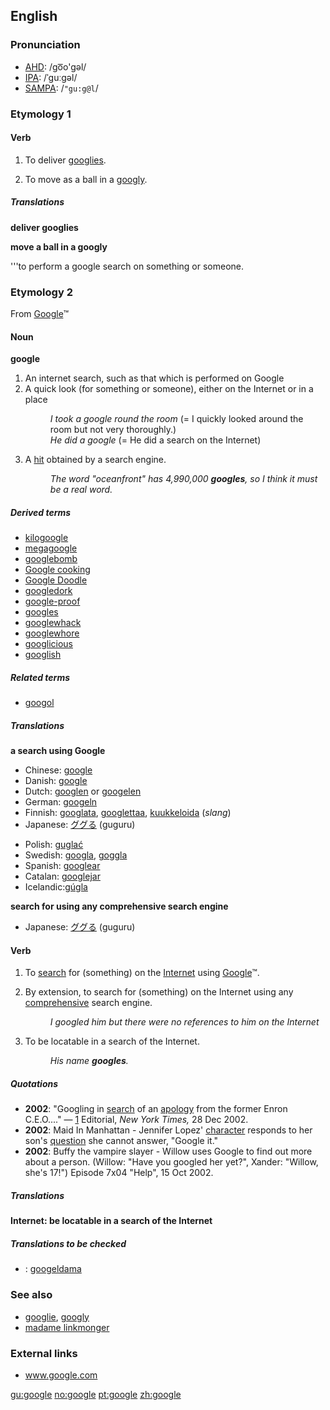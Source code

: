 {{see|Google}}
==English==
===Pronunciation===
*[[AHD]]: /go͞o'gəl/
*[[IPA]]: /ˈguːgəl/
*[[SAMPA]]: /<tt>"gu:g@l</tt>/

===Etymology 1===
{{etystub}}

====Verb====
{{en-infl-reg-other-e|googl|e||}}

# {{intransitive}} {{cricket}} To deliver [[googly|googlies]].
# {{intransitive}} {{cricket}} To move as a ball in a [[googly]].

=====Translations=====
'''deliver googlies'''
{{top}}
{{mid}}
{{bottom}}

'''move a ball in a googly'''
{{top}}
{{mid}}
{{bottom}}

'''to perform a google search on something or someone.

===Etymology 2===
From [[Google]]™

====Noun====
{{wikipedia}}
'''google'''

# An internet search, such as that which is performed on Google
# A quick look (for something or someone), either on the Internet or in a place
#:''I took a google round the room'' (= I quickly looked around the room but not very thoroughly.)
#:''He did a google'' (= He did a search on the Internet)
#{{internet}} A [[hit]] obtained by a search engine.
#:''The word "oceanfront" has 4,990,000 '''googles''', so I think it must be a real word.''

=====Derived terms=====
*[[kilogoogle]]<!-- = 1024 search engine hits-->
*[[megagoogle]]<!--(rare) = 1024 kilogoogles-->
*[[googlebomb]]
*[[Google cooking]]
*[[Google Doodle]]
*[[googledork]]
*[[google-proof]]
*[[googles]]
*[[googlewhack]]
*[[googlewhore]]<!-- - One who loves all things google and auspiciously promotes their services through discussion to friends/family. "Did you see my Google map yet? I've been googlewhoring it to everybody"-->
*[[googlicious]]
*[[googlish]]

=====Related terms=====
*[[googol]]

=====Translations=====
'''a search using Google'''
{{top}}
*Chinese: [[google]]
*Danish: [[google]]
*Dutch: [[googlen]] or [[googelen]]
*German: [[googeln]]
*Finnish: [[googlata]], [[googlettaa]], [[kuukkeloida]] (''slang'')
*Japanese: [[ググる]] (guguru)
{{mid}}
*Polish: [[guglać]]
*Swedish: [[googla]], [[goggla]]
*Spanish: [[googlear]]
*Catalan: [[googlejar]]
*Icelandic:[[gúgla]]
{{bottom}}

'''search for using any comprehensive search engine'''
{{top}}
{{mid}}
*Japanese: [[ググる]] (guguru)
{{bottom}}

====Verb====
{{en-infl-reg-other-e|googl|e||}}

#{{transitive}} To [[search]] for (something) on the [[Internet]] using [[Google]]™.
#{{transitive}} By extension, to search for (something) on the Internet using any [[comprehensive]] search engine.
#:''I googled him but there were no references to him on the Internet''
#{{transitive}} {{internet}} To be locatable in a search of the Internet.
#:''His name '''googles'''.''

=====Quotations=====
*'''2002''': "Googling in [[search]] of an [[apology]] from the former Enron C.E.O...." &mdash; [http://www.nytimes.com/2002/12/28/opinion/28KELL.html?pagewanted=2&todaysheadlines] Editorial, ''New York Times,'' 28 Dec 2002.
*'''2002''': Maid In Manhattan - Jennifer Lopez' [[character]] responds to her son's [[question]] she cannot answer, "Google it."
*'''2002''': Buffy the vampire slayer - Willow uses Google to find out more about a person. (Willow: "Have you googled her yet?", Xander: "Willow, she's 17!") Episode 7x04 "Help", 15 Oct 2002.

=====Translations=====

'''Internet: be locatable in a search of the Internet'''
{{top}}
{{mid}}
{{bottom}}

=====Translations to be checked=====
<!--Remove this section once all of the translations below have been moved into the tables above.-->
{{checktrans}}
*{{ttbc|Estonian}}: [[googeldama]]

===See also===
*[[googlie]], [[googly]]
*[[madame linkmonger]]

===External links===
*[http://www.Google.com www.google.com]



[[gu:google]]
[[no:google]]
[[pt:google]]
[[zh:google]]